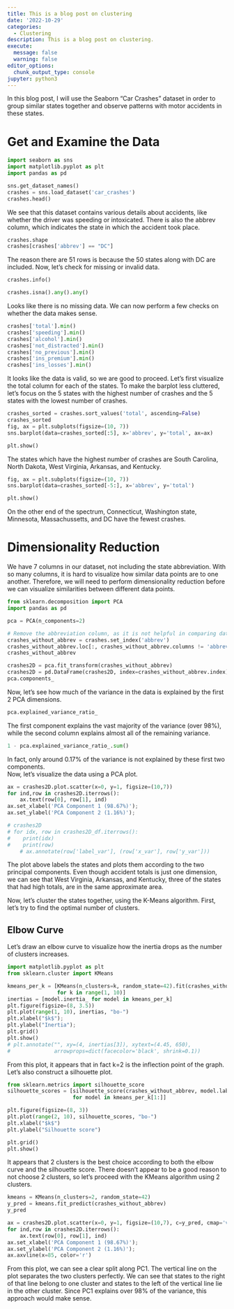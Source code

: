 ```yaml
---
title: This is a blog post on clustering
date: '2022-10-29'
categories:
  - Clustering
description: This is a blog post on clustering.
execute:
  message: false
  warning: false
editor_options:
  chunk_output_type: console
jupyter: python3
---
```


In this blog post, I will use the Seaborn "Car Crashes" dataset in order to group similar states together and observe patterns with motor accidents in these states. 

# Get and Examine the Data

```python
import seaborn as sns
import matplotlib.pyplot as plt
import pandas as pd

sns.get_dataset_names()
crashes = sns.load_dataset('car_crashes')
crashes.head()
```

We see that this dataset contains various details about accidents, like whether the driver was speeding or intoxicated. There is also the abbrev column, which indicates the state in which the accident took place. 

```python
crashes.shape
crashes[crashes['abbrev'] == "DC"]
```

The reason there are 51 rows is because the 50 states along with DC are included. Now, let's check for missing or invalid data. 

```python
crashes.info()
```

```python
crashes.isna().any().any()
```

Looks like there is no missing data. We can now perform a few checks on whether the data makes sense. 

```python
crashes['total'].min()
crashes['speeding'].min()
crashes['alcohol'].min()
crashes['not_distracted'].min()
crashes['no_previous'].min()
crashes['ins_premium'].min()
crashes['ins_losses'].min()
```

It looks like the data is valid, so we are good to proceed. Let's first visualize the total column for each of the states. To make the barplot less cluttered, let's focus on the 5 states with the highest number of crashes and the 5 states with the lowest number of crashes. 

```python
crashes_sorted = crashes.sort_values('total', ascending=False)
crashes_sorted
fig, ax = plt.subplots(figsize=(10, 7))
sns.barplot(data=crashes_sorted[:5], x='abbrev', y='total', ax=ax)

plt.show()
```

The states which have the highest number of crashes are South Carolina, North Dakota, West Virginia, Arkansas, and Kentucky. 

```python
fig, ax = plt.subplots(figsize=(10, 7))
sns.barplot(data=crashes_sorted[-5:], x='abbrev', y='total')

plt.show()
```

On the other end of the spectrum, Connecticut, Washington state, Minnesota, Massachussetts, and DC have the fewest crashes. 

# Dimensionality Reduction

We have 7 columns in our dataset, not including the state abbreviation. With so many columns, it is hard to visualize how similar data points are to one another. Therefore, we will need to perform dimensionality reduction before we can visualize similarities between different data points. 

```python
from sklearn.decomposition import PCA
import pandas as pd

pca = PCA(n_components=2)

# Remove the abbreviation column, as it is not helpful in comparing data points. 
crashes_without_abbrev = crashes.set_index('abbrev')
crashes_without_abbrev.loc[:, crashes_without_abbrev.columns != 'abbrev']
crashes_without_abbrev

crashes2D = pca.fit_transform(crashes_without_abbrev)
crashes2D = pd.DataFrame(crashes2D, index=crashes_without_abbrev.index)
pca.components_
```

Now, let's see how much of the variance in the data is explained by the first 2 PCA dimensions. 

```python
pca.explained_variance_ratio_
```

The first component explains the vast majority of the variance (over 98%), while the second column explains almost all of the remaining variance. 

```python
1 - pca.explained_variance_ratio_.sum()
```

In fact, only around 0.17% of the variance is not explained by these first two components.  
Now, let's visualize the data using a PCA plot. 

```python
ax = crashes2D.plot.scatter(x=0, y=1, figsize=(10,7))
for ind,row in crashes2D.iterrows():
    ax.text(row[0], row[1], ind)
ax.set_xlabel('PCA Component 1 (98.67%)');
ax.set_ylabel('PCA Component 2 (1.16%)');

# crashes2D
# for idx, row in crashes2D_df.iterrows():
#    print(idx)
#    print(row)
    # ax.annotate(row['label_var'], (row['x_var'], row['y_var']))
```

The plot above labels the states and plots them according to the two principal components. Even though accident totals is just one dimension, we can see that West Virginia, Arkansas, and Kentucky, three of the states that had high totals, are in the same approximate area.  

Now, let's cluster the states together, using the K-Means algorithm. First, let's try to find the optimal number of clusters. 

## Elbow Curve

Let's draw an elbow curve to visualize how the inertia drops as the number of clusters increases. 

```python
import matplotlib.pyplot as plt
from sklearn.cluster import KMeans

kmeans_per_k = [KMeans(n_clusters=k, random_state=42).fit(crashes_without_abbrev)
                for k in range(1, 10)]
inertias = [model.inertia_ for model in kmeans_per_k]
plt.figure(figsize=(8, 3.5))
plt.plot(range(1, 10), inertias, "bo-")
plt.xlabel("$k$");
plt.ylabel("Inertia");
plt.grid()
plt.show()
# plt.annotate("", xy=(4, inertias[3]), xytext=(4.45, 650),
#              arrowprops=dict(facecolor='black', shrink=0.1))
```

From this plot, it appears that in fact k=2 is the inflection point of the graph. Let's also construct a silhouette plot. 

```python
from sklearn.metrics import silhouette_score
silhouette_scores = [silhouette_score(crashes_without_abbrev, model.labels_)
                     for model in kmeans_per_k[1:]]

plt.figure(figsize=(8, 3))
plt.plot(range(2, 10), silhouette_scores, "bo-")
plt.xlabel("$k$")
plt.ylabel("Silhouette score")

plt.grid()
plt.show()
```

It appears that 2 clusters is the best choice according to both the elbow curve and the silhouette score. There doesn't appear to be a good reason to not choose 2 clusters, so let's proceed with the KMeans algorithm using 2 clusters.  

```python
kmeans = KMeans(n_clusters=2, random_state=42)
y_pred = kmeans.fit_predict(crashes_without_abbrev)
y_pred
```

```python
ax = crashes2D.plot.scatter(x=0, y=1, figsize=(10,7), c=y_pred, cmap='viridis', s=50)
for ind,row in crashes2D.iterrows():
    ax.text(row[0], row[1], ind)
ax.set_xlabel('PCA Component 1 (98.67%)');
ax.set_ylabel('PCA Component 2 (1.16%)');
ax.axvline(x=85, color='r')
```

From this plot, we can see a clear split along PC1. The vertical line on the plot separates the two clusters perfectly. We can see that states to the right of that line belong to one cluster and states to the left of the vertical line lie in the other cluster. Since PC1 explains over 98% of the variance, this approach would make sense.  

